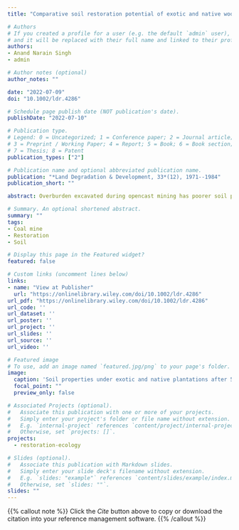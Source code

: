 ```yaml
---
title: "Comparative soil restoration potential of exotic and native woody plantations on coal mine spoil in a dry tropical environment of India: A case study"

# Authors
# If you created a profile for a user (e.g. the default `admin` user), write the username (folder name) here 
# and it will be replaced with their full name and linked to their profile.
authors:
- Anand Narain Singh
- admin

# Author notes (optional)
author_notes: ""

date: "2022-07-09"
doi: "10.1002/ldr.4286"

# Schedule page publish date (NOT publication's date).
publishDate: "2022-07-10"

# Publication type.
# Legend: 0 = Uncategorized; 1 = Conference paper; 2 = Journal article;
# 3 = Preprint / Working Paper; 4 = Report; 5 = Book; 6 = Book section;
# 7 = Thesis; 8 = Patent
publication_types: ["2"]

# Publication name and optional abbreviated publication name.
publication: "*Land Degradation & Development, 33*(12), 1971--1984"
publication_short: ""

abstract: Overburden excavated during opencast mining has poorer soil properties due to non-salvage and inversion of soil profiles. The soil properties of such overburden are often improved by the biological reclamation technique such as planting suitable plant species; however, the performance of species varies site-to-site. Therefore, this paper aims to evaluate the effects of woody plantations on coal mine spoil's physicochemical and biological properties. We synthesised the available data from previous studies conducted on 5-year-plantations in Singrauli coalfields of India. These plantations have monocultures of eight species, in which four were exotic (*Acacia auriculiformis*, *Casuarina equisetifolia*, *Cassia siamea* and *Grevillea pteridifolia*) and four were native species (*Albizia lebbeck*, *Albizia procera*, *Dendrocalamus strictus* and *Tectona grandis*). We compared the soil properties under exotic and native species plantations to evaluate the effect of species and origin. The Wilcoxon's test showed that the clay content (*p* = 0.000), ammonium-nitrogen (*p* = 0.002), phosphate-phosphorus (*p* = 0.000), and microbial biomass nutrients (C, N, and P; *p* = 0.000) were significantly higher under native plantations than the exotic plantations. Further, we observed a significant positive correlation (*r* = 0.86, *p* < 0.001) between soil organic carbon and microbial biomass carbon for native species. We also found that microbial biomass nutrients are negatively associated with nitrification rates and positively associated with nitrogen mineralisation rates. Overall, our study suggested that exotic species plantations are not as effective as native species in mine spoil rehabilitation. Thus, native species plantations should be promoted while restoring degraded coal mine habitats in a dry tropical environment.

# Summary. An optional shortened abstract.
summary: ""
tags:
- Coal mine
- Restoration
- Soil

# Display this page in the Featured widget?
featured: false

# Custom links (uncomment lines below)
links:
- name: "View at Publisher"
  url: "https://onlinelibrary.wiley.com/doi/10.1002/ldr.4286"
url_pdf: "https://onlinelibrary.wiley.com/doi/10.1002/ldr.4286"
url_code: ''
url_dataset: ''
url_poster: ''
url_project: ''
url_slides: ''
url_source: ''
url_video: ''

# Featured image
# To use, add an image named `featured.jpg/png` to your page's folder. 
image:
  caption: 'Soil properties under exotic and native plantations after 5-years of establishment' 
  focal_point: ""
  preview_only: false

# Associated Projects (optional).
#   Associate this publication with one or more of your projects.
#   Simply enter your project's folder or file name without extension.
#   E.g. `internal-project` references `content/project/internal-project/index.md`.
#   Otherwise, set `projects: []`.
projects:
  - restoration-ecology

# Slides (optional).
#   Associate this publication with Markdown slides.
#   Simply enter your slide deck's filename without extension.
#   E.g. `slides: "example"` references `content/slides/example/index.md`.
#   Otherwise, set `slides: ""`.
slides: ""
---
```


{{% callout note %}}
Click the *Cite* button above to copy or download the citation into your reference management software.
{{% /callout %}}
